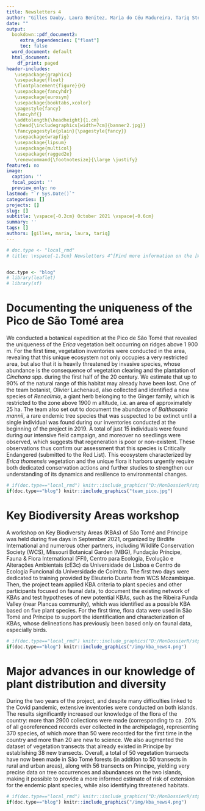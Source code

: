 ```yaml
---
title: Newsletters 4
author: "Gilles Dauby, Laura Benitez, Maria do Céu Madureira, Tariq Stévart"
date: ""
output: 
  bookdown::pdf_document2:
     extra_dependencies: ["float"]
     toc: false
  word_document: default
  html_document:
    df_print: paged
header-includes: 
   \usepackage{graphicx}
   \usepackage{float}
   \floatplacement{figure}{H}
   \usepackage{fancyhdr}
   \usepackage{eurosym}
   \usepackage{booktabs,xcolor}
   \pagestyle{fancy}
   \fancyhf{}
   \addtolength{\headheight}{1.cm}
   \chead{\includegraphics[width=7cm]{banner2.jpg}}
   \fancypagestyle{plain}{\pagestyle{fancy}}
   \usepackage{wrapfig}
   \usepackage{lipsum}
   \usepackage{multicol}
   \usepackage{ragged2e}
   \renewcommand{\footnotesize}{\large \justify}
featured: no
image:
  caption: ''
  focal_point: ''
  preview_only: no
lastmod: "`r Sys.Date()`"
categories: []
projects: []
slug: []
subtitle: \vspace{-0.2cm} October 2021 \vspace{-0.6cm}
summary: ''
tags: []
authors: [gilles, maria, laura, tariq]
---
```


\vspace{-13truemm}

```r

# doc.type <- "local_rmd"
# title: \vspace{-1.5cm} Newsletters 4^[Find more information on the [WEBSITE](https://cepf-stp-threat-flora.netlify.app/#about)]


doc.type <- "blog"
# library(leaflet)
# library(sf)

```

# Documenting the uniqueness of the Pico de São Tomé area
We conducted a botanical expedition at the Pico de São Tomé that revealed the uniqueness of the *Erica* vegetation belt occurring on ridges above 1 900 m. For the first time, vegetation inventories were conducted in the area, revealing that this unique ecosystem not only occupies a very restricted area, but also that it is heavily threatened by invasive species, whose abundance is the consequence of vegetation clearing and the plantation of *Cinchona* spp. during the first half of the 20 century. We estimate that up to 90% of the natural range of this habitat may already have been lost. One of the team botanist, Olivier Lachenaud, also collected and identified a new species of *Renealmia*, a giant herb belonging to the Ginger family, which is restricted to the zone above 1900 m altitude, i.e. an area of approximately 25 ha. The team also set out to document the abundance of *Balthasaria mannii*, a rare endemic tree species that was suspected to be extinct until a single individual was found during our inventories conducted at the beginning of the project in 2019. A total of just 15 individuals were found during our intensive field campaign, and moreover no seedlings were observed, which suggests that regeneration is poor or non-existent. These observations thus confirm our assessment that this species is Critically Endangered (submitted to the Red List). This ecosystem characterized by *Erica thomensis* vegetation and the unique flora it harbors urgently require both dedicated conservation actions and further studies to strengthen our understanding of its dynamics and resilience to environmental changes.

```r
# if(doc.type=="local_rmd") knitr::include_graphics("D:/MonDossierR/stp_website_backup//static/img/team_pico.jpg")
if(doc.type=="blog") knitr::include_graphics("team_pico.jpg")
```

\vspace{-10truemm}

# Key Biodiversity Areas workshop
A workshop on Key Biodiversity Areas (KBAs) of São Tomé and Principe was held during five days in September 2021, organized by Birdlife International and numerous other partners, including Wildlife Conservation Society (WCS), Missouri Botanical Garden (MBG), Fundação Príncipe, Fauna & Flora International (FFI), Centro para Ecologia, Evolução e Alterações Ambientais (cE3c) da Universidade de Lisboa e Centro de Ecologia Funcional da Universidade de Coimbra. The first two days were dedicated to training provided by Eleuterio Duarte from WCS Mozambique. Then, the project team applied KBA criteria to plant species and other participants focused on faunal data, to document the existing network of KBAs and test hypotheses of new potential KBAs, such as the Ribeira Funda Valley (near Plancas community), which was identified as a possible KBA based on five plant species. For the first time, flora data were used in São Tomé and Príncipe to support the identification and characterization of KBAs, whose delineations has previously been based only on faunal data, especially birds.


```r
# if(doc.type=="local_rmd") knitr::include_graphics("D:/MonDossierR/stp_website_backup//static/img/kba_news4.png")
if(doc.type=="blog") knitr::include_graphics("/img/kba_news4.png")
```

\vspace{-10truemm}

# Major advances in our knowledge of plant distribution and diversity

During the two years of the project, and despite many difficulties linked to the Covid pandemic, extensive inventories were conducted on both islands. The results significantly increased our knowledge of the flora of the country: more than 2900 collections were made (corresponding to ca. 20% of all georeferenced records ever collected in the archipelago), representing 370 species, of which more than 50 were recorded for the first time in the country and more than 20 are new to science. We also augmented the dataset of vegetation transects that already existed in Principe by establishing 38 new transects. Overall, a total of 50 vegetation transects have now been made in São Tomé forests (in addition to 50 transects in rural and urban areas), along with 56 transects on Principe, yielding very precise data on tree occurrences and abundances on the two islands, making it possible to provide a more informed estimate of risk of extension for the endemic plant species, while also identifying threatened habitats.


```r
# if(doc.type=="local_rmd") knitr::include_graphics("D:/MonDossierR/stp_website_backup//static/img/sampling_trought_time.png")
if(doc.type=="blog") knitr::include_graphics("/img/kba_news4.png")
```





